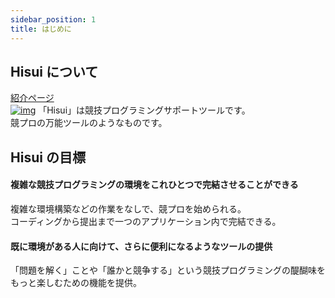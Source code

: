 ```yaml
---
sidebar_position: 1
title: はじめに
---
```


## Hisui について

[紹介ページ](https://adenohitu.github.io/Hisui-introduce/)  
[![img](./assets/intro1.png)](https://adenohitu.github.io/Hisui-introduce/)
「Hisui」は競技プログラミングサポートツールです。  
競プロの万能ツールのようなものです。

## Hisui の目標

#### 複雑な競技プログラミングの環境をこれひとつで完結させることができる

複雑な環境構築などの作業をなしで、競プロを始められる。  
 コーディングから提出まで一つのアプリケーション内で完結できる。

#### 既に環境がある人に向けて、さらに便利になるようなツールの提供

「問題を解く」ことや「誰かと競争する」という競技プログラミングの醍醐味をもっと楽しむための機能を提供。

